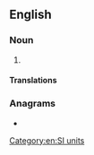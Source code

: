 {{also|exa-meter}}
==English==

===Noun===
{{en-noun}}

# {{alternative spelling of|exametre|from=US|lang=en}}

====Translations====
{{trans-see|exametre}}

===Anagrams===
* {{anagrams|en|exa-metre|exametre}}

[[Category:en:SI units]]